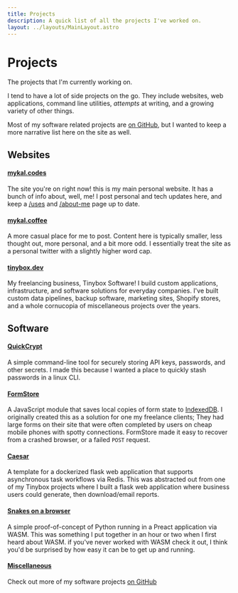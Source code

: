 ```yaml
---
title: Projects
description: A quick list of all the projects I've worked on.
layout: ../layouts/MainLayout.astro
---
```



# Projects

The projects that I'm currently working on.

<AboutNavigation />

I tend to have a lot of side projects on the go.
They include websites, web applications, command line utilities, _attempts_ at writing, and a growing variety of other things.

Most of my software related projects are [on GitHub](https://github.com/MykalMachon), but I wanted to keep a more narrative list here on the site as well.

## Websites

#### [mykal.codes](https://mykal.codes/)

The site you're on right now! this is my main personal website. It has a bunch of info about, well, me! I post personal and tech updates here, and keep a [/uses](https://mykal.codes/uses) and [/about-me](https://mykal.codes/about-me) page up to date.

#### [mykal.coffee](https://mykal.coffee)

A more casual place for me to post. Content here is typically smaller, less thought out, more personal, and a bit more odd. I essentially treat the site as a personal twitter with a slightly higher word cap. 

#### [tinybox.dev](https://tinybox.dev)

My freelancing business, Tinybox Software! I build custom applications, infrastructure, and software solutions for everyday companies. I've built custom data pipelines, backup software, marketing sites, Shopify stores, and a whole cornucopia of miscellaneous projects over the years.

## Software

#### [QuickCrypt](https://github.com/MykalMachon/QuickCrypt)

A simple command-line tool for securely storing API keys, passwords, and other secrets. I made this because I wanted a place to quickly stash passwords in a linux CLI.

#### [FormStore](https://github.com/MykalMachon/FormStore)

A JavaScript module that saves local copies of form state to [IndexedDB](https://developer.mozilla.org/en-US/docs/Web/API/IndexedDB_API). I originally created this as a solution for one my freelance clients; They had large forms on their site that were often completed by users on cheap mobile phones with spotty connections. FormStore made it easy to recover from a crashed browser, or a failed `POST` request.

#### [Caesar](https://github.com/MykalMachon/Caesar)

A template for a dockerized flask web application that supports asynchronous task workflows via Redis. This was abstracted out from one of my Tinybox projects where I built a flask web application where business users could generate, then download/email reports.

#### [Snakes on a browser](https://github.com/MykalMachon/snakes-on-a-browser)

A simple proof-of-concept of Python running in a Preact application via WASM. This was something I put together in an hour or two when I first heard about WASM. if you've never worked with WASM check it out, I think you'd be surprised by how easy it can be to get up and running.

#### [Miscellaneous](https://github.com/MykalMachon)

Check out more of my software projects [on GitHub](https://github.com/MykalMachon)
